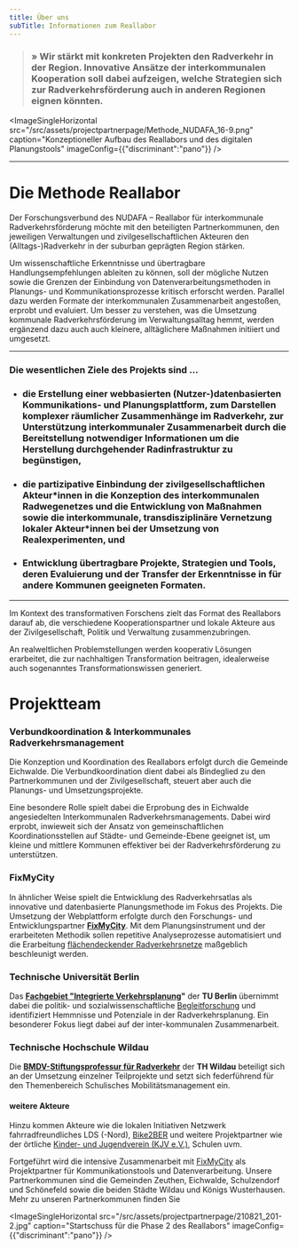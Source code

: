 ```yaml
---
title: Über uns
subTitle: Informationen zum Reallabor
---
```

> ### » Wir stärkt mit konkreten Projekten den Radverkehr in der Region. Innovative Ansätze der interkommunalen Kooperation soll dabei aufzeigen, welche Strategien sich zur Radverkehrsförderung auch in anderen Regionen eignen könnten.&#x20;

<ImageSingleHorizontal src="/src/assets/projectpartnerpage/Methode_NUDAFA_16-9.png" caption="Konzeptioneller Aufbau des Reallabors und des digitalen Planungstools" imageConfig={{"discriminant":"pano"}} />

---

# **Die Methode Reallabor**

Der Forschungsverbund des NUDAFA – Reallabor für interkommunale Radverkehrsförderung möchte mit den beteiligten Partnerkommunen, den jeweiligen Verwaltungen und zivilgesellschaftlichen Akteuren den (Alltags-)Radverkehr in der suburban geprägten Region stärken.&#x20;

Um wissenschaftliche Erkenntnisse und übertragbare Handlungsempfehlungen ableiten zu können, soll der mögliche Nutzen sowie die Grenzen der Einbindung von Datenverarbeitungsmethoden in Planungs- und Kommunikationsprozesse kritisch erforscht werden. Parallel dazu werden Formate der interkommunalen Zusammenarbeit angestoßen, erprobt und evaluiert. Um besser zu verstehen, was die Umsetzung kommunale Radverkehrsförderung im Verwaltungsalltag hemmt, werden ergänzend dazu auch auch kleinere, alltäglichere Maßnahmen initiiert und umgesetzt.

---

### Die wesentlichen Ziele des Projekts sind …

* ### die Erstellung einer webbasierten (Nutzer-)datenbasierten Kommunikations- und Planungsplattform, zum Darstellen komplexer räumlicher Zusammenhänge im Radverkehr, zur Unterstützung interkommunaler Zusammenarbeit durch die Bereitstellung notwendiger Informationen um die Herstellung durchgehender Radinfrastruktur zu begünstigen,
* ### die partizipative Einbindung der zivilgesellschaftlichen Akteur\*innen in die Konzeption des interkommunalen Radwegenetzes und die Entwicklung von Maßnahmen sowie die interkommunale, transdisziplinäre Vernetzung lokaler Akteur\*innen bei der Umsetzung von Realexperimenten, und
* ### Entwicklung übertragbare Projekte, Strategien und Tools, deren Evaluierung und der Transfer der Erkenntnisse in für andere Kommunen geeigneten Formaten. 

---

Im Kontext des transformativen Forschens zielt das Format des Reallabors darauf ab, die verschiedene Kooperationspartner und lokale Akteure aus der Zivilgesellschaft, Politik und Verwaltung zusammenzubringen.&#x20;

An realweltlichen Problemstellungen werden kooperativ Lösungen erarbeitet, die zur nachhaltigen Transformation beitragen, idealerweise auch sogenanntes Transformationswissen generiert.&#x20;

# Projektteam

### Verbundkoordination & Interkommunales Radverkehrsmanagement&#x20;

Die Konzeption und Koordination des Reallabors erfolgt durch die Gemeinde Eichwalde. Die Verbundkoordination dient dabei als Bindeglied zu den Partnerkommunen und der Zivilgesellschaft, steuert aber auch die Planungs- und Umsetzungsprojekte.&#x20;

Eine besondere Rolle spielt dabei die Erprobung des in Eichwalde angesiedelten Interkommunalen Radverkehrsmanagements. Dabei wird erprobt, inwieweit sich der Ansatz von gemeinschaftlichen Koordinationsstellen auf Städte- und Gemeinde-Ebene geeignet ist, um kleine und mittlere Kommunen effektiver bei der Radverkehrsförderung zu unterstützen.&#x20;

### FixMyCity

In ähnlicher Weise spielt die Entwicklung des Radverkehrsatlas als innovative und datenbasierte Planungsmethode im Fokus des Projekts. Die Umsetzung der Webplattform erfolgte durch den Forschungs- und Entwicklungspartner [**FixMyCity**](https://www.fixmycity.de/). Mit dem Planungsinstrument und der erarbeiteten Methodik sollen repetitive Analyseprozesse automatisiert und die Erarbeitung [flächendeckender Radverkehrsnetze](/radnetz/einleitung?map=10.4%2F52.368%2F13.622) maßgeblich beschleunigt werden.&#x20;

### Technische Universität Berlin&#x20;

Das [**Fachgebiet "Integrierte Verkehrsplanung**](https://ivp.tu-berlin.de/)**"** der **TU Berlin** übernimmt dabei die politik- und sozialwissenschaftliche [Begleitforschung](/begleitforschung/) und identifiziert Hemmnisse und Potenziale in der Radverkehrsplanung. Ein besonderer Fokus liegt dabei auf der inter-kommunalen Zusammenarbeit.&#x20;

### Technische Hochschule Wildau

Die [**BMDV-Stiftungsprofessur für Radverkehr**](https://www.th-wildau.de/index.php?id=28606) der **TH Wildau** beteiligt sich an der Umsetzung einzelner Teilprojekte und setzt sich federführend für den Themenbereich Schulisches Mobilitätsmanagement ein.&#x20;

#### weitere Akteure&#x20;

Hinzu kommen Akteure wie die lokalen Initiativen Netzwerk fahrradfreundliches LDS (-Nord), [Bike2BER](https://bike2ber.de/) und weitere Projektpartner wie der örtliche [Kinder- und Jugendverein (KJV e.V.)](https://www.kjv.de/), Schulen uvm.

Fortgeführt wird die intensive Zusammenarbeit mit [FixMyCity](https://fixmyberlin.de/) als Projektpartner für Kommunikationstools und Datenverarbeitung. Unsere Partnerkommunen sind die Gemeinden Zeuthen, Eichwalde, Schulzendorf und Schönefeld sowie die beiden Städte Wildau und Königs Wusterhausen. Mehr zu unseren Partnerkommunen finden Sie <TextLinkArrow href="/partnerkommunen/" display="hier" external={false} />

<ImageSingleHorizontal src="/src/assets/projectpartnerpage/210821_201-2.jpg" caption="Startschuss für die Phase 2 des Reallabors" imageConfig={{"discriminant":"pano"}} />
